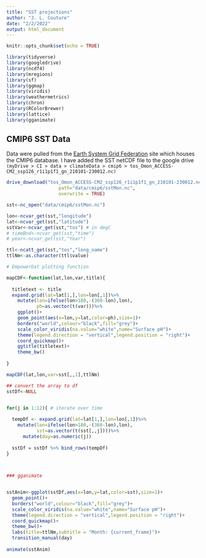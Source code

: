 ```yaml
---
title: "SST projections"
author: "J. L. Couture"
date: "2/2/2022"
output: html_document
---
```


```r
knitr::opts_chunk$set(echo = TRUE)

library(tidyverse)
library(googledrive)
library(ncdf4)
library(mregions)
library(sf)
library(ggmap)
library(viridis)
library(weathermetrics)
library(chron)
library(RColorBrewer)
library(lattice)
library(gganimate)


```

## CMIP6 SST Data

Data were pulled from the [Earth System Grid Federation]("https://esgf.llnl.gov/") site which houses the CMIP6 database. I have added the SST netCDF file to the google drive `(myDrive > CI > data > climateData > cmip6 > tos_Omon_ACCESS-CM2_ssp126_r1i1p1f1_gn_210101-230012.nc)`

```r

drive_download("tos_Omon_ACCESS-CM2_ssp126_r1i1p1f1_gn_210101-230012.nc",
                   path="data/cmip6/sstMon.nc",
                   overwrite = TRUE)

sst<-nc_open("data/cmip6/sstMon.nc")

```

```r

lon<-ncvar_get(sst,"longitude")
lat<-ncvar_get(sst,"latitude")
sstVar<-ncvar_get(sst,"tos") # in degC
# timeBnd<-ncvar_get(sst,"time")
# year<-ncvar_get(sst,"Year")

ttl<-ncatt_get(sst,"tos","long_name")
ttlNm<-as.character(ttl$value)

```


```r

# EmpowerDat plotting function

mapCDF<-function(lat,lon,var,title){
  
  titletext <- title
  expand.grid(lat=lat[1,],lon=lon[,1])%>%
    mutate(lon=ifelse(lon>180,-(360-lon),lon),
           ph=as.vector(t(var)))%>%
    ggplot()+
    geom_point(aes(x=lon,y=lat,color=ph),size=1)+
    borders("world",colour="black",fill="grey")+
    scale_color_viridis(na.value="white",name="Surface pH")+
    theme(legend.direction = "vertical",legend.position = "right")+
    coord_quickmap()+
    ggtitle(titletext)+
    theme_bw()
  
}

mapCDF(lat,lon,var=sst[,,1],ttlNm)

```

```r

## convert the array to df
sstDf<-NULL


for(j in 1:12){ # iterate over time
    
  tempDf <- expand.grid(lat=lat[1,],lon=lon[,1])%>%
    mutate(lon=ifelse(lon>180,-(360-lon),lon),
           sst=as.vector(t(sst[,,j])))%>%
      mutate(day=as.numeric(j))
  
  sstDf = sstDf %>% bind_rows(tempDf)    
}
  


### gganimate


sstAnim<-ggplot(sstDf,aes(x=lon,y=lat,color=sst),size=1)+
  geom_point()+
  borders("world",colour="black",fill="grey")+
  scale_color_viridis(na.value="white",name="Surface pH")+
  theme(legend.direction = "vertical",legend.position = "right")+
  coord_quickmap()+
  theme_bw()+
  labs(title=ttlNm,subtitle = "Month: {current_frame}")+
  transition_manual(day)
  
animate(sstAnim)

```

